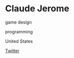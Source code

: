 # Claude Jerome

<Skills>

game design

programming

</Skills>

<Location>

United States

</Location>

<Personal>

[Twitter](https://twitter.com/Claude_Jerome)

</Personal>


